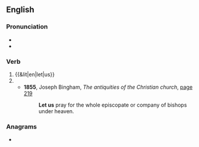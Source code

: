 {{also|lētus}}
==English==

===Pronunciation===
* {{audio|en|en-us-let us.ogg|Audio (Mid-Atlantic)}}
* {{homophones|en|lettuce}}

===Verb===
{{en-verb|let<,,let> us}}

# {{&lit|en|let|us}}
# {{alternative form of|en|let's}}
#* '''1855''', Joseph Bingham, ''The antiquities of the Christian church'', [https://books.google.co.uk/books?id=FwFKAAAAMAAJ&pg=PA219&dq=%22let+us+pray%22&hl=en&sa=X&ei=EhcwVeXUEIWzaaf3gEA&redir_esc=y#v=onepage&q=%22let%20us%20pray%22&f=false page 219]
#*: '''Let us''' pray for the whole episcopate or company of bishops under heaven.

===Anagrams===
* {{anagrams|en|a=elstu|Lutes|Tuels|lutes|sutle|tuels|tules}}